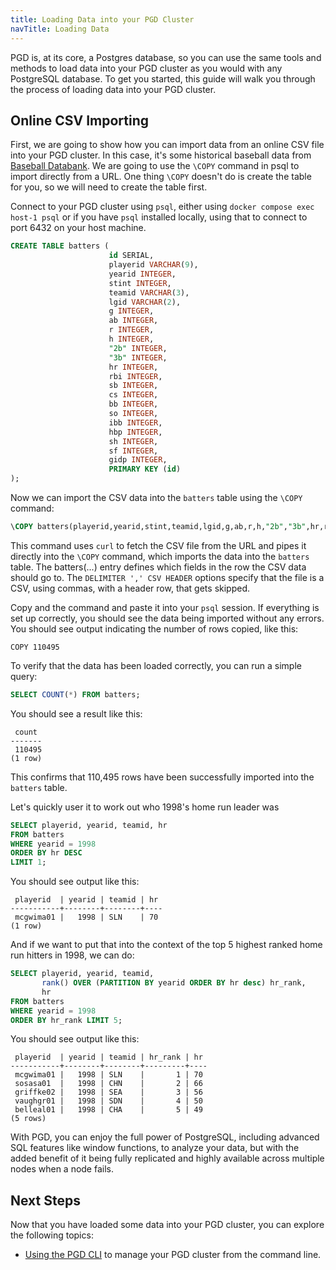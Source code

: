 ```yaml
---
title: Loading Data into your PGD Cluster
navTitle: Loading Data
---
```


PGD is, at its core, a Postgres database, so you can use the same tools and methods to load data into your PGD cluster as you would with any PostgreSQL database. To get you started, this guide will walk you through the process of loading data into your PGD cluster.

## Online CSV Importing

First, we are going to show how you can import data from an online CSV file into your PGD cluster. In this case, it's some historical baseball data from [Baseball Databank](https://github.com/cbwinslow/baseballdatabank). We are going to use the `\COPY` command in psql to import directly from a URL. One thing `\COPY` doesn't do is create the table for you, so we will need to create the table first.

Connect to your PGD cluster using `psql`, either using `docker compose exec host-1 psql` or if you have `psql` installed locally, using that to connect to port 6432 on your host machine.

```sql
CREATE TABLE batters (
                      id SERIAL,
                      playerid VARCHAR(9),
                      yearid INTEGER,
                      stint INTEGER,
                      teamid VARCHAR(3),
                      lgid VARCHAR(2),
                      g INTEGER,
                      ab INTEGER,
                      r INTEGER,
                      h INTEGER,
                      "2b" INTEGER,
                      "3b" INTEGER,
                      hr INTEGER,
                      rbi INTEGER,
                      sb INTEGER,
                      cs INTEGER,
                      bb INTEGER,
                      so INTEGER,
                      ibb INTEGER,
                      hbp INTEGER,
                      sh INTEGER,
                      sf INTEGER,
                      gidp INTEGER,
                      PRIMARY KEY (id)
);
```

Now we can import the CSV data into the `batters` table using the `\COPY` command:

```sql
\COPY batters(playerid,yearid,stint,teamid,lgid,g,ab,r,h,"2b","3b",hr,rbi,sb,cs,bb,so,ibb,hbp,sh,sf,gidp) FROM PROGRAM 'curl "https://raw.githubusercontent.com/cbwinslow/baseballdatabank/master/core/Batting.csv"' DELIMITER ',' CSV HEADER
```

This command uses `curl` to fetch the CSV file from the URL and pipes it directly into the `\COPY` command, which imports the data into the `batters` table. The batters(...) entry defines which fields in the row the CSV data should go to. 
The `DELIMITER ',' CSV HEADER` options specify that the file is a CSV, using commas, with a header row, that gets skipped.

Copy and the command and paste it into your `psql` session. If everything is set up correctly, you should see the data being imported without any errors. You should see output indicating the number of rows copied, like this:

```console
COPY 110495
```

To verify that the data has been loaded correctly, you can run a simple query:

```sql
SELECT COUNT(*) FROM batters;
```

You should see a result like this:

```console
 count
-------
 110495
(1 row)
```

This confirms that 110,495 rows have been successfully imported into the `batters` table.

Let's quickly user it to work out who 1998's home run leader was

```sql
SELECT playerid, yearid, teamid, hr
FROM batters
WHERE yearid = 1998
ORDER BY hr DESC
LIMIT 1;
```

You should see output like this:

```console
 playerid  | yearid | teamid | hr
-----------+--------+--------+----
 mcgwima01 |   1998 | SLN    | 70
(1 row)
```

And if we want to put that into the context of the top 5 highest ranked home run hitters in 1998, we can do:

```sql
SELECT playerid, yearid, teamid,
       rank() OVER (PARTITION BY yearid ORDER BY hr desc) hr_rank,
       hr
FROM batters
WHERE yearid = 1998
ORDER BY hr_rank LIMIT 5;
```

You should see output like this:

```console
 playerid  | yearid | teamid | hr_rank | hr
-----------+--------+--------+---------+----
 mcgwima01 |   1998 | SLN    |       1 | 70
 sosasa01  |   1998 | CHN    |       2 | 66
 griffke02 |   1998 | SEA    |       3 | 56
 vaughgr01 |   1998 | SDN    |       4 | 50
 belleal01 |   1998 | CHA    |       5 | 49
(5 rows)
```

With PGD, you can enjoy the full power of PostgreSQL, including advanced SQL features like window functions, to analyze your data, but with the added benefit of it being fully replicated and highly available across multiple nodes when a node fails.

## Next Steps

Now that you have loaded some data into your PGD cluster, you can explore the following topics:

- [Using the PGD CLI](using-cli) to manage your PGD cluster from the command line.

